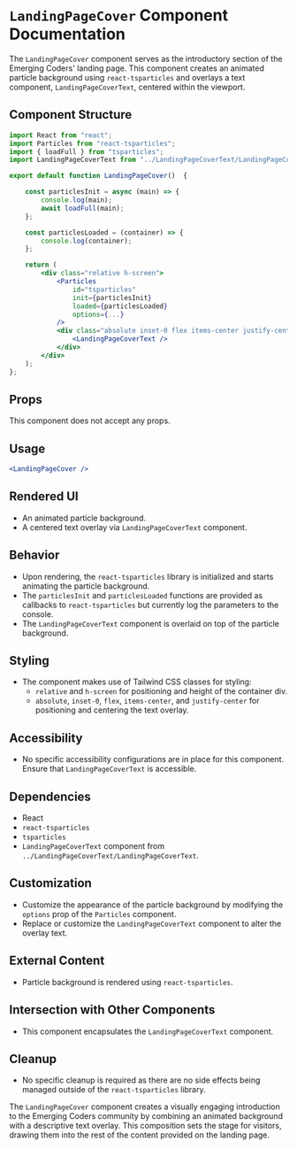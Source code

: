 # `LandingPageCover` Component Documentation

The `LandingPageCover` component serves as the introductory section of the Emerging Coders' landing page. This component creates an animated particle background using `react-tsparticles` and overlays a text component, `LandingPageCoverText`, centered within the viewport. 

## Component Structure

```jsx
import React from "react"; 
import Particles from "react-tsparticles";
import { loadFull } from "tsparticles";
import LandingPageCoverText from "../LandingPageCoverText/LandingPageCoverText";

export default function LandingPageCover()  {

    const particlesInit = async (main) => {
        console.log(main);
        await loadFull(main);
    };

    const particlesLoaded = (container) => {
        console.log(container);
    };

    return (
        <div class="relative h-screen">
            <Particles
                id="tsparticles"
                init={particlesInit}
                loaded={particlesLoaded}
                options={...}
            />
            <div class="absolute inset-0 flex items-center justify-center">
                <LandingPageCoverText />
            </div>
        </div>
    );
};
```

## Props

This component does not accept any props.

## Usage

```jsx
<LandingPageCover />
```

## Rendered UI

- An animated particle background.
- A centered text overlay via `LandingPageCoverText` component.

## Behavior

- Upon rendering, the `react-tsparticles` library is initialized and starts animating the particle background.
- The `particlesInit` and `particlesLoaded` functions are provided as callbacks to `react-tsparticles` but currently log the parameters to the console.
- The `LandingPageCoverText` component is overlaid on top of the particle background.

## Styling

- The component makes use of Tailwind CSS classes for styling:
    - `relative` and `h-screen` for positioning and height of the container div.
    - `absolute`, `inset-0`, `flex`, `items-center`, and `justify-center` for positioning and centering the text overlay.

## Accessibility

- No specific accessibility configurations are in place for this component. Ensure that `LandingPageCoverText` is accessible.

## Dependencies

- React
- `react-tsparticles`
- `tsparticles`
- `LandingPageCoverText` component from `../LandingPageCoverText/LandingPageCoverText`.

## Customization

- Customize the appearance of the particle background by modifying the `options` prop of the `Particles` component.
- Replace or customize the `LandingPageCoverText` component to alter the overlay text.

## External Content

- Particle background is rendered using `react-tsparticles`.

## Intersection with Other Components

- This component encapsulates the `LandingPageCoverText` component.

## Cleanup

- No specific cleanup is required as there are no side effects being managed outside of the `react-tsparticles` library.

The `LandingPageCover` component creates a visually engaging introduction to the Emerging Coders community by combining an animated background with a descriptive text overlay. This composition sets the stage for visitors, drawing them into the rest of the content provided on the landing page.